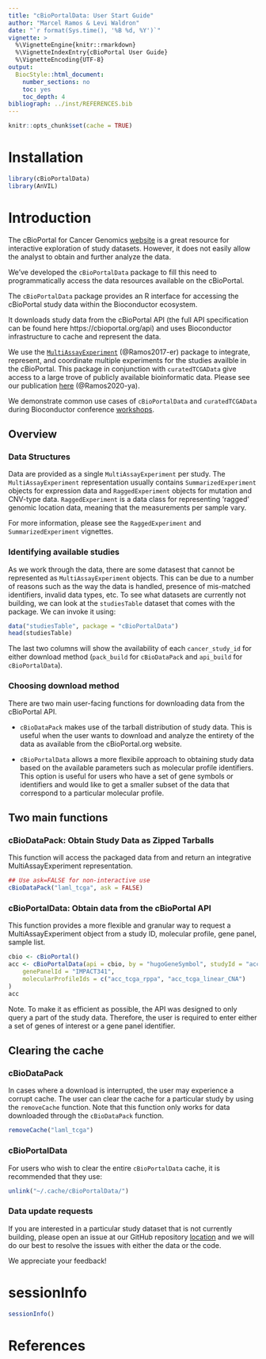 ```yaml
---
title: "cBioPortalData: User Start Guide"
author: "Marcel Ramos & Levi Waldron"
date: "`r format(Sys.time(), '%B %d, %Y')`"
vignette: >
  %\VignetteEngine{knitr::rmarkdown}
  %\VignetteIndexEntry{cBioPortal User Guide}
  %\VignetteEncoding{UTF-8}
output:
  BiocStyle::html_document:
    number_sections: no
    toc: yes
    toc_depth: 4
bibliograph: ../inst/REFERENCES.bib
---
```


```r
knitr::opts_chunk$set(cache = TRUE)
```

# Installation

```r
library(cBioPortalData)
library(AnVIL)
```

# Introduction

The cBioPortal for Cancer Genomics [website](https://cbioportal.org) is a great
resource for interactive exploration of study datasets. However, it does not
easily allow the analyst to obtain and further analyze the data.

We've developed the `cBioPortalData` package to fill this need to
programmatically access the data resources available on the cBioPortal.

The `cBioPortalData` package provides an R interface for accessing the
cBioPortal study data within the Bioconductor ecosystem.

It downloads study data from the cBioPortal API (the full API specification can
be found here https://cbioportal.org/api) and uses Bioconductor infrastructure
to cache and represent the data.

We use the [`MultiAssayExperiment`][1] (@Ramos2017-er) package to integrate,
represent, and coordinate multiple experiments for the studies availble in the
cBioPortal. This package in conjunction with `curatedTCGAData` give access to
a large trove of publicly available bioinformatic data. Please see our
publication [here][2] (@Ramos2020-ya).

[1]: https://dx.doi.org/10.1158/0008-5472.CAN-17-0344
[2]: https://dx.doi.org/10.1200/CCI.19.00119

We demonstrate common use cases of `cBioPortalData` and `curatedTCGAData`
during Bioconductor conference
[workshops](https://waldronlab.io/MultiAssayWorkshop/).

## Overview

### Data Structures

Data are provided as a single `MultiAssayExperiment` per study. The
`MultiAssayExperiment` representation usually contains `SummarizedExperiment`
objects for expression data and `RaggedExperiment` objects for mutation and
CNV-type data.  `RaggedExperiment` is a data class for representing 'ragged'
genomic location data, meaning that the measurements per sample vary.

For more information, please see the `RaggedExperiment` and
`SummarizedExperiment` vignettes.


### Identifying available studies

As we work through the data, there are some datasest that cannot be represented
as `MultiAssayExperiment` objects. This can be due to a number of reasons such
as the way the data is handled, presence of mis-matched identifiers, invalid
data types, etc. To see what datasets are currently not building, we can
look at the `studiesTable` dataset that comes with the package. We can invoke
it using:

```r
data("studiesTable", package = "cBioPortalData")
head(studiesTable)
```

The last two columns will show the availability of each `cancer_study_id` for
either download method (`pack_build` for `cBioDataPack` and `api_build` for
`cBioPortalData`).

### Choosing download method

There are two main user-facing functions for downloading data from the
cBioPortal API.

* `cBioDataPack` makes use of the tarball distribution of study data. This is
useful when the user wants to download and analyze the entirety of the data as
available from the cBioPortal.org website.

* `cBioPortalData` allows a more flexibile approach to obtaining study data
based on the available parameters such as molecular profile identifiers. This
option is useful for users who have a set of gene symbols or identifiers and
would like to get a smaller subset of the data that correspond to a particular
molecular profile.

## Two main functions

### cBioDataPack: Obtain Study Data as Zipped Tarballs

This function will access the packaged data from \url{cBioPortal.org/datasets}
and return an integrative MultiAssayExperiment representation.

```r
## Use ask=FALSE for non-interactive use
cBioDataPack("laml_tcga", ask = FALSE)
```

### cBioPortalData: Obtain data from the cBioPortal API

This function provides a more flexible and granular way to request a
MultiAssayExperiment object from a study ID, molecular profile, gene panel,
sample list.

```r
cbio <- cBioPortal()
acc <- cBioPortalData(api = cbio, by = "hugoGeneSymbol", studyId = "acc_tcga",
    genePanelId = "IMPACT341",
    molecularProfileIds = c("acc_tcga_rppa", "acc_tcga_linear_CNA")
)
acc
```

Note. To make it as efficient as possible, the API was designed to only query a
part of the study data. Therefore, the user is required to enter either a set
of genes of interest or a gene panel identifier.

## Clearing the cache

### cBioDataPack

In cases where a download is interrupted, the user may experience a corrupt
cache. The user can clear the cache for a particular study by using the
`removeCache` function. Note that this function only works for data downloaded
through the `cBioDataPack` function.

```r
removeCache("laml_tcga")
```

### cBioPortalData

For users who wish to clear the entire `cBioPortalData` cache, it is
recommended that they use:

```r
unlink("~/.cache/cBioPortalData/")
```

### Data update requests

If you are interested in a particular study dataset that is not currently
building, please open an issue at our GitHub repository
[location](https://github.com/waldronlab/cBioPortalData/issues) and we will
do our best to resolve the issues with either the data or the code.

We appreciate your feedback!

# sessionInfo

```r
sessionInfo()
```

# References
